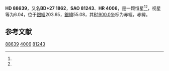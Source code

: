 {{Starbox begin
| name = HD 88639
}}
{{Starbox observe
| epoch = [[J2000.0|J2000.0]]
| constell = {{星座名待查}}<ref name=SIMBAD>{{cite web
 | url=http://simbad.u-strasbg.fr/simbad/sim-id?Ident=HR+4006
 | title =Pulsating variable Star
 | publisher=Centre de Données astronomiques de Strasbourg
 | work=SIMBAD
 | accessdate=2012-07-13}}</ref><ref name=DATA>{{cite web
 | url=http://vizier.u-strasbg.fr/viz-bin/VizieR-5?-out.add=.&-source=5050&-corr=PK=HR&-out.max=9999&HR=4006
 | title=VizieR Detailed Page
 | accessdate=2012-07-13
 | archive-date=2016-03-05
 | archive-url=https://web.archive.org/web/20160305054443/http://vizier.u-strasbg.fr/viz-bin/VizieR-5?-out.add=.&-source=5050&-corr=PK=HR&-out.max=9999&HR=4006
 | dead-url=no
 }}</ref>
| 星官 = 
| ra = {{RA|10|13|49.8}}<ref name=SIMBAD /><ref name=DATA />
| dec = {{DEC|+27|8|9}}<ref name=SIMBAD /><ref name=DATA />
| appmag_v = 6.04<ref name=SIMBAD /><ref name=DATA />
}}
{{Starbox character
| class = G3IIIFe-1<ref name=SIMBAD /><ref name=DATA />
| b-v = 0.85<ref name=SIMBAD /><ref name=DATA />
| u-b = <ref name=SIMBAD /><ref name=DATA />
| r-i = <ref name=SIMBAD /><ref name=DATA />
| variable = 
}}
{{Starbox astrometry
| radial_v = 
| prop_mo_ra = 10
| parallax = 
| p_error = 
}}
{{Starbox catalog
| names =BD+27 1862，[[SAO星表|SAO]] 81243，[[HD星表|HD]] 88639，[[HR星表|HR]] 4006}}
{{Starbox reference |Simbad=HR+4006}}
{{Starbox end}}

'''HD 88639'''，又名'''BD+27 1862'''，'''SAO 81243'''、'''HR 4006'''，是一颗恒星<ref name=SIMBAD /><ref name=DATA />，视星等为6.04，位于[[銀道座標系|銀經]]203.65，[[銀道座標系|銀緯]]55.08，其[[B1900.0|B1900.0]]坐标为赤經{{RA|10|8|10.8}}，赤緯{{DEC|+27|55.08|51}}。

== 参考文献 ==
{{reflist}}

{{star-stub}}

[[Category:HD和HDE天體|88639]]
[[Category:HR天體|4006]]
[[Category:SAO天體|81243]]